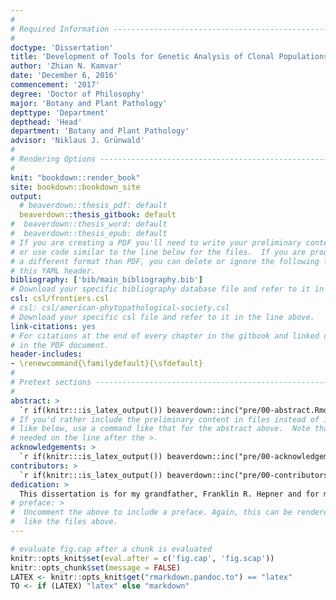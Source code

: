 ```yaml
---
#
# Required Information --------------------------------------------------------
#
doctype: 'Dissertation' 
title: 'Development of Tools for Genetic Analysis of Clonal Populations and Applications'
author: 'Zhian N. Kamvar'
date: 'December 6, 2016'
commencement: '2017'    
degree: 'Doctor of Philosophy'
major: 'Botany and Plant Pathology'
depttype: 'Department'
depthead: 'Head'
department: 'Botany and Plant Pathology'
advisor: 'Niklaus J. Grünwald'
#
# Rendering Options -----------------------------------------------------------
#
knit: "bookdown::render_book"
site: bookdown::bookdown_site
output: 
  # beaverdown::thesis_pdf: default
  beaverdown::thesis_gitbook: default
#  beaverdown::thesis_word: default
#  beaverdown::thesis_epub: default
# If you are creating a PDF you'll need to write your preliminary content here 
# or use code similar to the line below for the files.  If you are producing in 
# a different format than PDF, you can delete or ignore the following lines in 
# this YAML header.
bibliography: ['bib/main_bibliography.bib']
# Download your specific bibliography database file and refer to it in the line above.
csl: csl/frontiers.csl
# csl: csl/american-phytopathological-society.csl
# Download your specific csl file and refer to it in the line above.
link-citations: yes
# For citations at the end of every chapter in the gitbook and linked citations
# in the PDF document.
header-includes:
- \renewcommand{\familydefault}{\sfdefault}
#
# Pretext sections ------------------------------------------------------------
#
abstract: >
  `r if(knitr:::is_latex_output()) beaverdown::inc("pre/00-abstract.Rmd")`
# If you'd rather include the preliminary content in files instead of inline
# like below, use a command like that for the abstract above.  Note that a tab is 
# needed on the line after the >.
acknowledgements: >
  `r if(knitr:::is_latex_output()) beaverdown::inc("pre/00-acknowledgements.Rmd")`
contributors: > 
  `r if(knitr:::is_latex_output()) beaverdown::inc("pre/00-contributors.Rmd")`
dedication: >
  This dissertation is for my grandfather, Franklin R. Hepner and for my mother, Jane H. Kamvar.
# preface: >  
#  Uncomment the above to include a preface. Again, this can be rendered much
#  like the files above.
---
```



```r
# evaluate fig.cap after a chunk is evaluated
knitr::opts_knit$set(eval.after = c('fig.cap', 'fig.scap'))
knitr::opts_chunk$set(message = FALSE)
LATEX <- knitr::opts_knit$get("rmarkdown.pandoc.to") == "latex"
TO <- if (LATEX) "latex" else "markdown"
```
